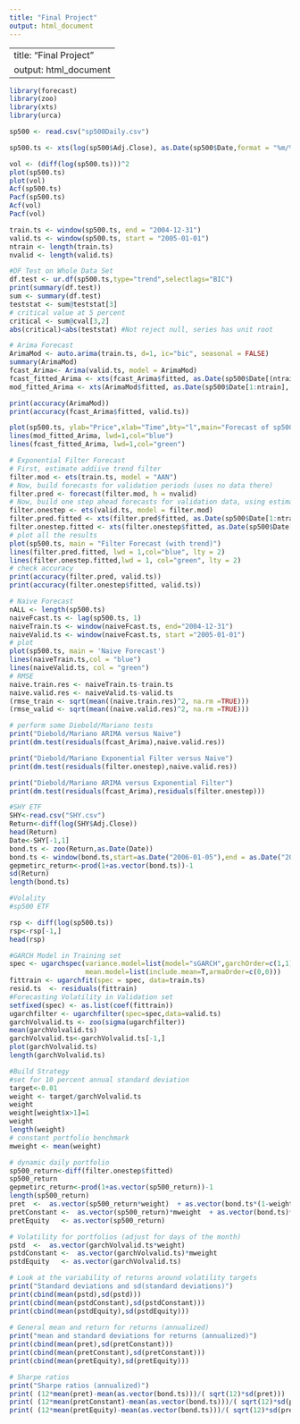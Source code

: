 ```yaml
---
title: "Final Project"
output: html_document
---
```

---
title: "Final Project"
output: html_document
---
```r
library(forecast)
library(zoo)
library(xts)
library(urca)

sp500 <- read.csv("sp500Daily.csv")

sp500.ts <- xts(log(sp500$Adj.Close), as.Date(sp500$Date,format = "%m/%d/%Y"))

vol <- (diff(log(sp500.ts)))^2
plot(sp500.ts)
plot(vol)
Acf(sp500.ts)
Pacf(sp500.ts)
Acf(vol)
Pacf(vol)

train.ts <- window(sp500.ts, end = "2004-12-31")
valid.ts <- window(sp500.ts, start = "2005-01-01")
ntrain <- length(train.ts)
nvalid <- length(valid.ts)

#DF Test on Whole Data Set
df.test <- ur.df(sp500.ts,type="trend",selectlags="BIC")
print(summary(df.test))
sum <- summary(df.test)
teststat <- sum@teststat[3]
# critical value at 5 percent
critical <- sum@cval[3,2]
abs(critical)<abs(teststat) #Not reject null, series has unit root

# Arima Forecast
ArimaMod <- auto.arima(train.ts, d=1, ic="bic", seasonal = FALSE)
summary(ArimaMod)
fcast_Arima<- Arima(valid.ts, model = ArimaMod)
fcast_fitted_Arima <- xts(fcast_Arima$fitted, as.Date(sp500$Date[(ntrain+1):(ntrain+nvalid)], format = "%m/%d/%Y"))
mod_fitted_Arima <- xts(ArimaMod$fitted, as.Date(sp500$Date[1:ntrain], format = "%m/%d/%Y"))

print(accuracy(ArimaMod))
print(accuracy(fcast_Arima$fitted, valid.ts))

plot(sp500.ts, ylab="Price",xlab="Time",bty="l",main="Forecast of sp500 Price(Arima(1,1,1))", flty=2)
lines(mod_fitted_Arima, lwd=1,col="blue")
lines(fcast_fitted_Arima, lwd=1,col="green")
```
```r
# Exponential Filter Forecast
# First, estimate addiive trend filter
filter.mod <- ets(train.ts, model = "AAN")
# Now, build forecasts for validation periods (uses no data there)
filter.pred <- forecast(filter.mod, h = nvalid)
# Now, build one step ahead forecasts for validation data, using estimated model
filter.onestep <- ets(valid.ts, model = filter.mod)
filter.pred.fitted <- xts(filter.pred$fitted, as.Date(sp500$Date[1:ntrain],format = "%m/%d/%Y"))
filter.onestep.fitted <- xts(filter.onestep$fitted, as.Date(sp500$Date[(ntrain + 1):(ntrain + nvalid)], format = "%m/%d/%Y"))
# plot all the results
plot(sp500.ts, main = "Filter Forecast (with trend)")
lines(filter.pred.fitted, lwd = 1,col="blue", lty = 2)
lines(filter.onestep.fitted,lwd = 1, col="green", lty = 2)
# check accuracy
print(accuracy(filter.pred, valid.ts))
print(accuracy(filter.onestep$fitted, valid.ts))
```
```r
# Naive Forecast
nALL <- length(sp500.ts)
naiveFcast.ts <- lag(sp500.ts, 1)
naiveTrain.ts <- window(naiveFcast.ts, end="2004-12-31")
naiveValid.ts <- window(naiveFcast.ts, start ="2005-01-01")
# plot
plot(sp500.ts, main = 'Naive Forecast')
lines(naiveTrain.ts,col = "blue")
lines(naiveValid.ts, col = "green")
# RMSE
naive.train.res <- naiveTrain.ts-train.ts
naive.valid.res <- naiveValid.ts-valid.ts
(rmse_train <- sqrt(mean((naive.train.res)^2, na.rm =TRUE)))
(rmse_valid <- sqrt(mean((naive.valid.res)^2, na.rm =TRUE)))
```
```r
# perform some Diebold/Mariano tests
print("Diebold/Mariano ARIMA versus Naive")
print(dm.test(residuals(fcast_Arima),naive.valid.res))

print("Diebold/Mariano Exponential Filter versus Naive")
print(dm.test(residuals(filter.onestep),naive.valid.res))

print("Diebold/Mariano ARIMA versus Exponential Filter")
print(dm.test(residuals(fcast_Arima),residuals(filter.onestep)))
```


```r
#SHY ETF
SHY<-read.csv("SHY.csv")
Return<-diff(log(SHY$Adj.Close))
head(Return)
Date<-SHY[-1,1]
bond.ts <- zoo(Return,as.Date(Date))
bond.ts <- window(bond.ts,start=as.Date("2006-01-05"),end = as.Date("2018-12-04"))
gepmetirc_return<-prod(1+as.vector(bond.ts))-1
sd(Return)
length(bond.ts)
```

```r
#Volality
#sp500 ETF

rsp <- diff(log(sp500.ts))
rsp<-rsp[-1,]
head(rsp)

#GARCH Model in Training set
spec <- ugarchspec(variance.model=list(model="sGARCH",garchOrder=c(1,1)),
                   mean.model=list(include.mean=T,armaOrder=c(0,0)))
fittrain <- ugarchfit(spec = spec, data=train.ts)
resid.ts  <- residuals(fittrain)
#Forecasting Volatility in Validation set
setfixed(spec) <- as.list(coef(fittrain))
ugarchfilter <- ugarchfilter(spec=spec,data=valid.ts)
garchVolvalid.ts <- zoo(sigma(ugarchfilter))
mean(garchVolvalid.ts)
garchVolvalid.ts<-garchVolvalid.ts[-1,]
plot(garchVolvalid.ts)
length(garchVolvalid.ts)

#Build Strategy
#set for 10 percent annual standard deviation
target<-0.01
weight <- target/garchVolvalid.ts
weight
weight[weight$x>1]=1
weight
length(weight)
# constant portfolio benchmark
mweight <- mean(weight)

# dynamic daily portfolio 
sp500_return<-diff(filter.onestep$fitted)
sp500_return
gepmetirc_return<-prod(1+as.vector(sp500_return))-1
length(sp500_return)
pret  <-  as.vector(sp500_return*weight)  + as.vector(bond.ts*(1-weight))
pretConstant <-  as.vector(sp500_return)*mweight  + as.vector(bond.ts)*(1-mweight)
pretEquity   <- as.vector(sp500_return)

# Volatility for portfolios (adjust for days of the month)
pstd  <-  as.vector(garchVolvalid.ts*weight)
pstdConstant <-  as.vector(garchVolvalid.ts)*mweight
pstdEquity   <- as.vector(garchVolvalid.ts)

# Look at the variability of returns around volatility targets
print("Standard deviations and sd(standard deviations)")
print(cbind(mean(pstd),sd(pstd)))
print(cbind(mean(pstdConstant),sd(pstdConstant)))
print(cbind(mean(pstdEquity),sd(pstdEquity)))
 
# General mean and return for returns (annualized)           
print("mean and standard deviations for returns (annualized)") 
print(cbind(mean(pret),sd(pretConstant)))
print(cbind(mean(pretConstant),sd(pretConstant)))
print(cbind(mean(pretEquity),sd(pretEquity)))

# Sharpe ratios
print("Sharpe ratios (annualized)")
print( (12*mean(pret)-mean(as.vector(bond.ts)))/( sqrt(12)*sd(pret)))
print( (12*mean(pretConstant)-mean(as.vector(bond.ts)))/( sqrt(12)*sd(pretConstant)))       
print( (12*mean(pretEquity)-mean(as.vector(bond.ts)))/( sqrt(12)*sd(pretEquity)))       
```